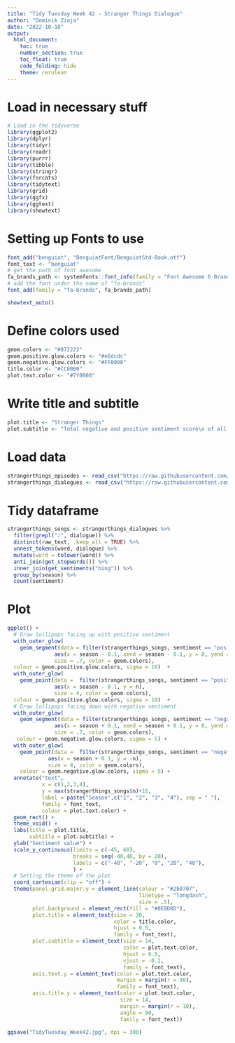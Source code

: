 ```yaml
---
title: "Tidy Tuesday Week 42 - Stranger Things Dialogue"
author: "Dominik Ziaja"
date: "2022-10-18"
output:
  html_document:
    toc: true
    number_section: true
    toc_float: true
    code_folding: hide
    theme: cerulean
---
```


# Load in necessary stuff
```r
# Load in the tidyverse
library(ggplot2)
library(dplyr)
library(tidyr)
library(readr)
library(purrr)
library(tibble)
library(stringr)
library(forcats)
library(tidytext)
library(grid)
library(ggfx)
library(ggtext)
library(showtext)
```
# Setting up Fonts to use
```r
font_add("benguiat", "BenguiatFont/BenguiatStd-Book.otf")
font_text <- "benguiat"
# get the path of font awesome
fa_brands_path <- systemfonts::font_info(family = "Font Awesome 6 Brands")[["path"]]
# add the font under the name of "fa-brands"
font_add(family = "fa-brands", fa_brands_path)

showtext_auto()
```

# Define colors used
```r
geom.colors <- "#872222"
geom.positive.glow.colors <- "#e6dcdc"
geom.negative.glow.colors <- "#FF0000"
title.color <- "#CC0000"
plot.text.color <- "#7f0000"
```

# Write title and subtitle
```r
plot.title <- "Stranger Things"
plot.subtitle <- "Total negative and positive sentiment score\n of all lyrics sung during the four seasons.\n"
```

# Load data
```r
strangerthings_episodes <- read_csv("https://raw.githubusercontent.com/rfordatascience/tidytuesday/master/data/2022/2022-10-18/episodes.csv")
strangerthings_dialogues <- read_csv("https://raw.githubusercontent.com/rfordatascience/tidytuesday/master/data/2022/2022-10-18/stranger_things_all_dialogue.csv")
```

# Tidy dataframe
```r
strangerthings_songs <- strangerthings_dialogues %>%
  filter(grepl("♪", dialogue)) %>%
  distinct(raw_text, .keep_all = TRUE) %>%
  unnest_tokens(word, dialogue) %>%
  mutate(word = tolower(word)) %>%
  anti_join(get_stopwords()) %>%
  inner_join(get_sentiments("bing")) %>%
  group_by(season) %>%
  count(sentiment)
```
# Plot
```r
ggplot() +
  # Draw lollipops facing up with positive sentiment
  with_outer_glow(
    geom_segment(data = filter(strangerthings_songs, sentiment == "positive"),
               aes(x = season - 0.1, xend = season - 0.1, y = 0, yend = n),
               size = .7, color = geom.colors),
  colour = geom.positive.glow.colors, sigma = 10)  +
  with_outer_glow(
    geom_point(data =  filter(strangerthings_songs, sentiment == "positive"),
               aes(x = season - 0.1, y = n),
               size = 4, color = geom.colors),
  colour = geom.positive.glow.colors, sigma = 10)  +
  # Draw lollipops facing down with negative sentiment
  with_outer_glow(
    geom_segment(data = filter(strangerthings_songs, sentiment == "negative"),
               aes(x = season + 0.1, xend = season + 0.1, y = 0, yend = -n),
               size = .7, color = geom.colors),
   colour = geom.negative.glow.colors, sigma = 5) +
  with_outer_glow(
    geom_point(data =  filter(strangerthings_songs, sentiment == "negative"),
             aes(x = season + 0.1, y = -n),
             size = 4, color = geom.colors),
    colour = geom.negative.glow.colors, sigma = 5) +
  annotate("text", 
           x = c(1,2,3,4),
           y = max(strangerthings_songs$n)+16, 
           label = paste("Season",c("1", "2", "3", "4"), sep = " "),
           family = font_text,
           colour = plot.text.color) +
  geom_rect() +
  theme_void() +
  labs(title = plot.title, 
       subtitle = plot.subtitle) +
  ylab("Sentiment value") +
  scale_y_continuous(limits = c(-45, 60),
                     breaks = seq(-40,40, by = 20),
                     labels = c("-40", "-20", "0", "20", "40"),
                     ) +
  # Setting the theme of the plot
  coord_cartesian(clip = "off") +
  theme(panel.grid.major.y = element_line(colour = "#2b0707",
                                          linetype = "longdash",
                                          size = .5),
        plot.background = element_rect(fill = "#0E0D0D"),
        plot.title = element_text(size = 30,
                                  color = title.color,
                                  hjust = 0.5,
                                  family = font_text),
        plot.subtitle = element_text(size = 14,
                                     color = plot.text.color,
                                     hjust = 0.5,
                                     vjust = -0.2,
                                     family = font_text),
        axis.text.y = element_text(color = plot.text.color,
                                   margin = margin(r = 30),
                                   family = font_text),
        axis.title.y = element_text(color = plot.text.color,
                                    size = 14,
                                    margin = margin(r = 10),
                                    angle = 90,
                                    family = font_text))

ggsave("TidyTuesday_Week42.jpg", dpi = 300)
```

